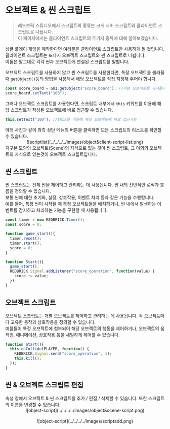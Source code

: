 
# 오브젝트 & 씬 스크립트

> 레드브릭 스튜디오에서 스크립트의 종류는 크게 서버 스크립트와 클라이언트 스크립트로 나뉩니다.  
> 이 페이지에서는 클라이언트 스크립트의 두가지 종류에 대해 알아보겠습니다.  

싱글 플레이 게임을 제작한다면 여러분은 클라이언트 스크립트만 사용하게 될 것입니다.  
클라이언트 스크립트는 또다시 오브젝트 스크립트와 씬 스크립트로 나뉩니다.  
이들은 말그대로 각각 씬과 오브젝트에 연결된 스크립트를 말합니다.  

오브젝트 스크립트를 사용하지 않고 씬 스크립트를 사용한다면, 특정 오브젝트를 불러올 때 `getObject()`등의 방법을 사용해서 해당 오브젝트를 직접 지정해 주어야 합니다.  

```js showLineNumbers filename="씬 스크립트"
const score_board = GUI.getObject("score_board"); //어떤 오브젝트를 가져올지 직접 지정해 주어야 함
score_board.setText("100");
```

그러나 오브젝트 스크립트를 사용한다면, 스크립트 내부에서 `this` 키워드를 이용해 해당 스크립트가 작성된 오브젝트에 바로 접근할 수 있습니다.

```js showLineNumbers copy {2} filename="GUI 오브젝트 score_board의 오브젝트 스크립트"
this.setText("100"); //this를 이용해 해당 오브젝트에 바로 접근가능
```

<Callout type="info">
  아래 사진과 같이 좌측 상단 메뉴의 버튼을 클릭하면 모든 스크립트의 리스트를 확인할 수 있습니다.
  <br/>
  <center>
    ![scriptlist](../../../../images/object&client-script-list.png)
  </center>
  지구본 모양의 오브젝트(Scene)의 자식으로 있는 것이 씬 스크립트,  
  그 이외의 오브젝트의 자식으로 있는것이 오브젝트 스크립트입니다.
</Callout>

## 씬 스크립트

씬 스크립트는 전체 씬을 제어하고 관리하는 데 사용됩니다. 씬 내의 전반적인 로직과 흐름을 정의할 수 있습니다.  
보통 씬에 대한 초기화, 설정, 상호작용, 이벤트 처리 등과 같은 기능을 수행합니다.  
예를 들어, 특정 씬이 시작될 때 특정 오브젝트들을 배치하거나, 씬 내에서 발생하는 이벤트를 감지하고 처리하는 기능을 구현할 때 사용됩니다.  

```js copy showLineNumbers filename="EX_Scene_Script"
const timer = new REDBRICK.Timer();
const score = 0;

function game_start(){
  timer.reset();
  timer.start();
  score = 0;
}

function Start(){
  game_start();
  REDBRICK.Signal.addListener("score_operation", function(value) {
    score += value;
  })
}
```

## 오브젝트 스크립트

오브젝트 스크립트는 개별 오브젝트를 제어하고 관리하는 데 사용됩니다. 각 오브젝트마다 고유한 동작과 상호작용을 정의할 수 있습니다.  
예를들어 특정 오브젝트에 첨부되어 해당 오브젝트의 행동을 제어하거나, 오브젝트의 움직임, 애니메이션, 상호작용 등을 세밀하게 제어할 수 있습니다.  

```js showLineNumbers copy filename="EX_Object_Script"
function Start(){
  this.onCollide(PLAYER, function() {
    REDBRICK.Signal.send("score_operation", 1);
    this.kill();
  });
}
```
  
## 씬 & 오브젝트 스크립트 편집

<Callout type="info">
  속성 창에서 오브젝트 & 씬 스크립트를 추가 / 편집 / 삭제할 수 있습니다. 또한 스크립트의 이름을 변경할 수 있습니다.
  <br />
  <center>![object-script](../../../../images/object&scene-script.png)</center>
  <br/>
  <center>![object-script](../../../../images/scriptadd.png)</center>
</Callout>